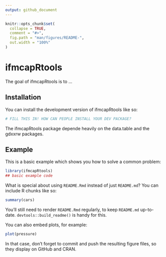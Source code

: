 ```yaml
---
output: github_document
---
```


<!-- README.md is generated from README.Rmd. Please edit that file -->

```r
knitr::opts_chunk$set(
  collapse = TRUE,
  comment = "#>",
  fig.path = "man/figures/README-",
  out.width = "100%"
)
```

# ifmcapRtools

<!-- badges: start -->
<!-- badges: end -->

The goal of ifmcapRtools is to ...

## Installation

You can install the development version of ifmcapRtools like so:

``` r
# FILL THIS IN! HOW CAN PEOPLE INSTALL YOUR DEV PACKAGE?
```

The ifmcapRtools package depende heavily on the data.table and the gdxxrw packages.

## Example

This is a basic example which shows you how to solve a common problem:

```r
library(ifmcapRtools)
## basic example code
```

What is special about using `README.Rmd` instead of just `README.md`? You can include R chunks like so:

```r
summary(cars)
```

You'll still need to render `README.Rmd` regularly, to keep `README.md` up-to-date. `devtools::build_readme()` is handy for this.

You can also embed plots, for example:

```r
plot(pressure)
```

In that case, don't forget to commit and push the resulting figure files, so they display on GitHub and CRAN.
